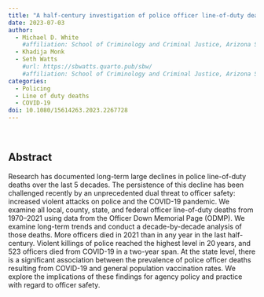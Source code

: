 ```yaml
---
title: "A half-century investigation of police officer line-of-duty deaths: putting the recent spike in long-term context"
date: 2023-07-03
author:
  - Michael D. White
    #affiliation: School of Criminology and Criminal Justice, Arizona State University
  - Khadija Monk
  - Seth Watts
    #url: https://sbwatts.quarto.pub/sbw/
    #affiliation: School of Criminology and Criminal Justice, Arizona State University
categories:
  - Policing
  - Line of duty deaths
  - COVID-19
doi: 10.1080/15614263.2023.2267728
---
```

<br>

## Abstract

Research has documented long-term large declines in police line-of-duty deaths over the last 5 decades. The persistence of this decline has been challenged recently by an unprecedented dual threat to officer safety: increased violent attacks on police and the COVID-19 pandemic. We examine all local, county, state, and federal officer line-of-duty deaths from 1970–2021 using data from the Officer Down Memorial Page (ODMP). We examine long-term trends and conduct a decade-by-decade analysis of those deaths. More officers died in 2021 than in any year in the last half-century. Violent killings of police reached the highest level in 20 years, and 523 officers died from COVID-19 in a two-year span. At the state level, there is a significant association between the prevalence of police officer deaths resulting from COVID-19 and general population vaccination rates. We explore the implications of these findings for agency policy and practice with regard to officer safety.
